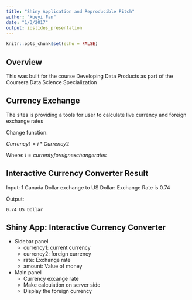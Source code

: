 ```yaml
---
title: "Shiny Application and Reproducible Pitch"
author: "Xueyi Fan"
date: "1/3/2017"
output: ioslides_presentation
---
```


```r
knitr::opts_chunk$set(echo = FALSE)
```

## Overview

This was built for the course Developing Data Products as part of the Coursera Data Science Specialization


## Currency Exchange

The sites is providing a tools for user to calculate live currency and foreign 
exchange rates 

Change function: 

$Currency1 = i * Currency2$ 

Where:
$i = currenty foreign exchange rates$

## Interactive Currency Converter Result

Input: 
    1 Canada Dollar exchange to US Dollar:
    Exchange Rate is 0.74
    
Output:
    
    0.74 US Dollar


## Shiny App: Interactive Currency Converter 
* Sidebar panel
    + currency1: current currency
    + currency2: foreign currency
    + rate: Exchange rate
    + amount: Value of money

* Main panel
    + Currency excange rate
    + Make calculation on server side
    + Display the foreign currency 



